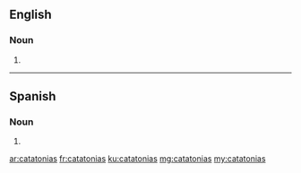 ==English==

===Noun===
{{head|en|plural}}

# {{plural of|catatonia|lang=en|nocat=1}}

----

==Spanish==

===Noun===
{{head|es|noun form|g=f-p}}

# {{plural of|catatonia|lang=es|nocat=1}}

[[ar:catatonias]]
[[fr:catatonias]]
[[ku:catatonias]]
[[mg:catatonias]]
[[my:catatonias]]